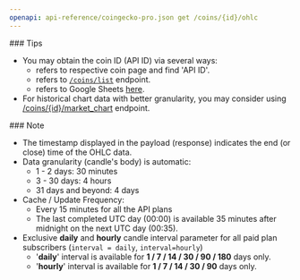 ```yaml
---
openapi: api-reference/coingecko-pro.json get /coins/{id}/ohlc
---
```


<Tip>
  ### Tips

  - You may obtain the coin ID (API ID) via several ways:
    - refers to respective coin page and find 'API ID'.
    - refers to [`/coins/list`](<https://docs.coingecko.com/reference/coins-list>) endpoint.
    - refers to Google Sheets [here](https://docs.google.com/spreadsheets/d/1wTTuxXt8n9q7C4NDXqQpI3wpKu1_5bGVmP9Xz0XGSyU/edit?usp=sharing).
  - For historical chart data with better granularity, you may consider using [/coins/\{id}/market\_chart](/reference/coins-id-market-chart) endpoint.
</Tip>

<Note>
  ### Note

  - The timestamp displayed in the payload (response) indicates the end (or close) time of the OHLC data.
  - Data granularity (candle's body) is automatic:
    - 1 - 2 days: 30 minutes
    - 3 - 30 days: 4 hours
    - 31 days and beyond: 4 days
  - Cache / Update Frequency:  
    - Every 15 minutes for all the API plans
    - The last completed UTC day (00:00) is available 35 minutes after midnight on the next UTC day (00:35).
  - Exclusive **daily** and **hourly** candle interval parameter for all paid plan subscribers (`interval = daily`, `interval=hourly`)
    - '**daily**' interval is available for **1 / 7 / 14 / 30 / 90 / 180** days only.
    - '**hourly**' interval is available for  **1 / 7 / 14 / 30 / 90** days only.
</Note>
